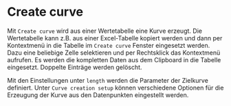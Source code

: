 # Create curve

Mit ``Create curve`` wird aus einer Wertetabelle eine Kurve erzeugt. Die Wertetabelle kann z.B. aus einer Excel-Tabelle kopiert werden und dann per Kontextmenü in die Tabelle im ``Create curve`` Fenster eingesetzt werden. Dazu eine beliebige Zelle selektieren und per Rechtsklick das Kontextmenü aufrufen. Es werden die kompletten Daten aus dem Clipboard in die Tabelle eingesetzt. Doppelte Einträge werden gelöscht.

Mit den Einstellungen unter ``length`` werden die Parameter der Zielkurve definiert. Unter ``Curve creation setup`` können verschiedene Optionen für die Erzeugung der Kurve aus den Datenpunkten eingestellt werden.
